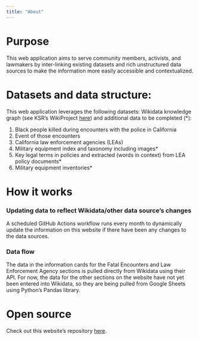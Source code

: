 ```yaml
---
title: "About"
---
```

```{=html}
<div class="about-info">
```
# Purpose
This web application aims to serve community members, activists, and lawmakers by inter-linking existing datasets and rich unstructured data sources to make the information more easily accessible and contextualized. 

# Datasets and data structure: 
This web application leverages the following datasets: Wikidata knowledge graph (see KSR’s WikiProject [here](https://www.wikidata.org/wiki/Wikidata:WikiProject_Systemic_Racism_Knowledge_Graph)) and additional data to be completed (*):  
```{=html}
<ol>
    <li>Black people killed during encounters with the police in California </li>
    <li>Event of those encounters</li>
    <li>California law enforcement agencies (LEAs)</li>
    <li>Military equipment index and taxonomy including images*</li>
    <li>Key legal terms in policies and extracted (words in context) from LEA policy documents*</li>
    <li>Military equipment inventories* </li>
</ol>
```

# How it works
### Updating data to reflect Wikidata/other data source's changes
A scheduled GitHub Actions workflow runs every month to dynamically update the information on this website if there have been any changes to the data sources. 

### Data flow
The data in the information cards for the Fatal Encounters and Law Enforcement Agency sections is pulled directly from Wikidata using their API. For now, the data for the other sections on the website have not yet been entered into Wikidata, so they are being pulled from Google Sheets using Python's Pandas library. 

# Open source
Check out this website's repository [here](https://github.com/know-systemic-racism/know-more-names-app-final). 
```{=html}
</div>
```